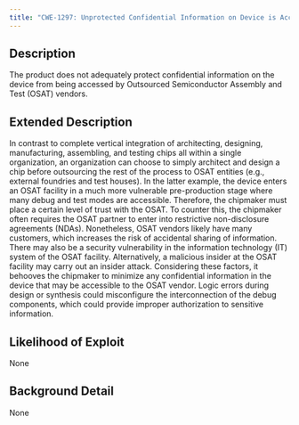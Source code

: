 ```yaml
---
title: "CWE-1297: Unprotected Confidential Information on Device is Accessible by OSAT Vendors"
---
```


## Description
The product does not adequately protect confidential information on the device from being accessed by Outsourced Semiconductor Assembly and Test (OSAT) vendors.

## Extended Description

In contrast to complete vertical integration of architecting, designing, manufacturing, assembling, and testing chips all within a single organization, an organization can choose to simply architect and design a chip before outsourcing the rest of the process to OSAT entities (e.g., external foundries and test houses). In the latter example, the device enters an OSAT facility in a much more vulnerable pre-production stage where many debug and test modes are accessible. Therefore, the chipmaker must place a certain level of trust with the OSAT. To counter this, the chipmaker often requires the OSAT partner to enter into restrictive non-disclosure agreements (NDAs). Nonetheless, OSAT vendors likely have many customers, which increases the risk of accidental sharing of information. There may also be a security vulnerability in the information technology (IT) system of the OSAT facility. Alternatively, a malicious insider at the OSAT facility may carry out an insider attack. Considering these factors, it behooves the chipmaker to minimize any confidential information in the device that may be accessible to the OSAT vendor.
Logic errors during design or synthesis could misconfigure the interconnection of the debug components, which could provide improper authorization to sensitive information.


## Likelihood of Exploit
None

## Background Detail
None
        